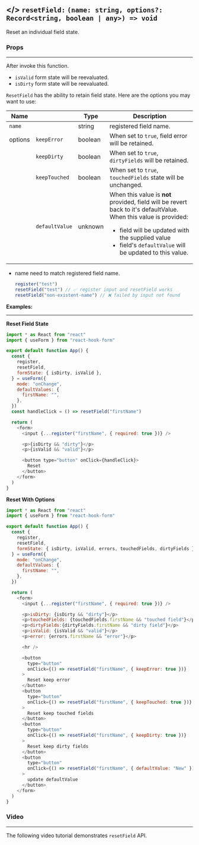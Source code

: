 ## \</> `resetField:` <TypeText>`(name: string, options?: Record<string, boolean | any>) => void`</TypeText>

Reset an individual field state.

### Props

---

After invoke this function.

- `isValid` form state will be reevaluated.
- `isDirty` form state will be reevaluated.

`ResetField` has the ability to retain field state. Here are the options you may want to use:

| Name    |                | Type                         | Description                                                                                                                                                                                                                                               |
| ------- | -------------- | ---------------------------- | --------------------------------------------------------------------------------------------------------------------------------------------------------------------------------------------------------------------------------------------------------- |
| `name`  |                | <TypeText>string</TypeText>  | registered field name.                                                                                                                                                                                                                                    |
| options | `keepError`    | <TypeText>boolean</TypeText> | When set to `true`, field error will be retained.                                                                                                                                                                                                         |
|         | `keepDirty`    | <TypeText>boolean</TypeText> | When set to `true`, `dirtyFields` will be retained.                                                                                                                                                                                                       |
|         | `keepTouched`  | <TypeText>boolean</TypeText> | When set to `true`, `touchedFields` state will be unchanged.                                                                                                                                                                                              |
|         | `defaultValue` | <TypeText>unknown</TypeText> | When this value is **not** provided, field will be revert back to it's defaultValue.<br/>When this value is provided:<br/><ul><li>field will be updated with the supplied value</li> <li>field's `defaultValue` will be updated to this value.</li> </ul> |

<Admonition type="important" title="Rules">

- name need to match registered field name.

  ```javascript
  register("test")
  resetField("test") // ✅ register input and resetField works
  resetField("non-existent-name") // ❌ failed by input not found
  ```

</Admonition>

**Examples:**

---

**Reset Field State**

```javascript copy sandbox="https://codesandbox.io/s/priceless-firefly-d0kuv"
import * as React from "react"
import { useForm } from "react-hook-form"

export default function App() {
  const {
    register,
    resetField,
    formState: { isDirty, isValid },
  } = useForm({
    mode: "onChange",
    defaultValues: {
      firstName: "",
    },
  })
  const handleClick = () => resetField("firstName")

  return (
    <form>
      <input {...register("firstName", { required: true })} />

      <p>{isDirty && "dirty"}</p>
      <p>{isValid && "valid"}</p>

      <button type="button" onClick={handleClick}>
        Reset
      </button>
    </form>
  )
}
```

**Reset With Options**

```javascript copy sandbox="https://codesandbox.io/s/resetfield-with-options-iw4wd"
import * as React from "react"
import { useForm } from "react-hook-form"

export default function App() {
  const {
    register,
    resetField,
    formState: { isDirty, isValid, errors, touchedFields, dirtyFields },
  } = useForm({
    mode: "onChange",
    defaultValues: {
      firstName: "",
    },
  })

  return (
    <form>
      <input {...register("firstName", { required: true })} />

      <p>isDirty: {isDirty && "dirty"}</p>
      <p>touchedFields: {touchedFields.firstName && "touched field"}</p>
      <p>dirtyFields:{dirtyFields.firstName && "dirty field"}</p>
      <p>isValid: {isValid && "valid"}</p>
      <p>error: {errors.firstName && "error"}</p>

      <hr />

      <button
        type="button"
        onClick={() => resetField("firstName", { keepError: true })}
      >
        Reset keep error
      </button>
      <button
        type="button"
        onClick={() => resetField("firstName", { keepTouched: true })}
      >
        Reset keep touched fields
      </button>
      <button
        type="button"
        onClick={() => resetField("firstName", { keepDirty: true })}
      >
        Reset keep dirty fields
      </button>
      <button
        type="button"
        onClick={() => resetField("firstName", { defaultValue: "New" })}
      >
        update defaultValue
      </button>
    </form>
  )
}
```

### Video

---

The following video tutorial demonstrates `resetField` API.

<YouTube youTubeId="IdLFcNaEFEo" />
